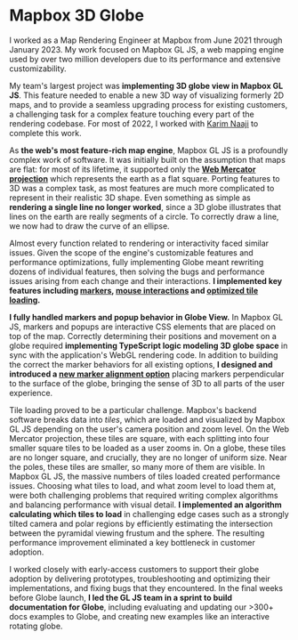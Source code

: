# Mapbox 3D Globe

I worked as a Map Rendering Engineer at Mapbox from June 2021 through January 2023. My work focused on Mapbox GL JS, a web mapping engine used by over two million developers due to its performance and extensive customizability.

My team's largest project was **implementing 3D globe view in Mapbox GL JS**. This feature needed to enable a new 3D way of visualizing formerly 2D maps, and to provide a seamless upgrading process for existing customers, a challenging task for a complex feature touching every part of the rendering codebase. For most of 2022, I worked with [Karim Naaji](https://karim.naaji.fr/) to complete this work.

As **the web's most feature-rich map engine**, Mapbox GL JS is a profoundly complex work of software. It was initially built on the assumption that maps are flat: for most of its lifetime, it supported only the **[Web Mercator projection](https://en.wikipedia.org/wiki/Web_Mercator_projection)** which represents the earth as a flat square. Porting features to 3D was a complex task, as most features are much more complicated to represent in their realistic 3D shape. Even something as simple as **rendering a single line no longer worked**, since a 3D globe illustrates that lines on the earth are really segments of a circle. To correctly draw a line, we now had to draw the curve of an ellipse.

Almost every function related to rendering or interactivity faced similar issues. Given the scope of the engine's customizable features and performance optimizations, fully implementing Globe meant rewriting dozens of individual features, then solving the bugs and performance issues arising from each change and their interactions. **I implemented key features including [markers](https://github.com/mapbox/mapbox-gl-js/pull/11556), [mouse interactions](https://github.com/mapbox/mapbox-gl-js/pull/11862) and [optimized tile loading](https://github.com/mapbox/mapbox-gl-js/pull/12137).**

**I fully handled markers and popup behavior in Globe View.** In Mapbox GL JS, markers and popups are interactive CSS elements that are placed on top of the map. Correctly determining their positions and movement on a globe required **implementing TypeScript logic modeling 3D globe space** in sync with the application's WebGL rendering code. In addition to building the correct the marker behaviors for all existing options, **I designed and introduced a [new marker alignment option](https://github.com/mapbox/mapbox-gl-js/pull/11894)** placing markers perpendicular to the surface of the globe, bringing the sense of 3D to all parts of the user experience.

Tile loading proved to be a particular challenge. Mapbox's backend software breaks data into _tiles_, which are loaded and visualized by Mapbox GL JS depending on the user's camera position and zoom level. On the Web Mercator projection, these tiles are square, with each splitting into four smaller square tiles to be loaded as a user zooms in. On a globe, these tiles are no longer square, and crucially, they are no longer of uniform size. Near the poles, these tiles are smaller, so many more of them are visible. In Mapbox GL JS, the massive numbers of tiles loaded created performance issues. Choosing what tiles to load, and what zoom level to load them at, were both challenging problems that required writing complex algorithms and balancing performance with visual detail. **I implemented an algorithm calculating which tiles to load** in challenging edge cases such as a strongly tilted camera and polar regions by efficiently estimating the intersection between the pyramidal viewing frustum and the sphere. The resulting performance improvement eliminated a key bottleneck in customer adoption.

I worked closely with early-access customers to support their globe adoption by delivering prototypes, troubleshooting and optimizing their implementations, and fixing bugs that they encountered. In the final weeks before Globe launch, **I led the GL JS team in a sprint to build documentation for Globe**, including evaluating and updating our >300+ docs examples to Globe, and creating new examples like an interactive rotating globe.
